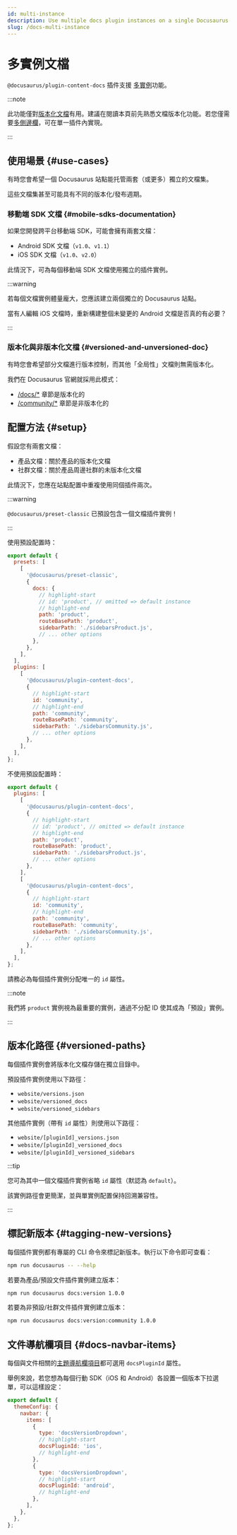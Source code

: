 ```yaml
---
id: multi-instance
description: Use multiple docs plugin instances on a single Docusaurus site.
slug: /docs-multi-instance
---
```


# 多實例文檔

`@docusaurus/plugin-content-docs` 插件支援 [多實例](../../using-plugins.mdx#multi-instance-plugins-and-plugin-ids)功能。

:::note

此功能僅對[版本化文檔](./versioning.mdx)有用。建議在閱讀本頁前先熟悉文檔版本化功能。若您僅需要[多側邊欄](./sidebar/multiple-sidebars.mdx)，可在單一插件內實現。

:::

## 使用場景 {#use-cases}

有時您會希望一個 Docusaurus 站點能托管兩套（或更多）獨立的文檔集。

這些文檔集甚至可能具有不同的版本化/發布週期。

### 移動端 SDK 文檔 {#mobile-sdks-documentation}

如果您開發跨平台移動端 SDK，可能會擁有兩套文檔：

- Android SDK 文檔（`v1.0`、`v1.1`）
- iOS SDK 文檔（`v1.0`、`v2.0`）

此情況下，可為每個移動端 SDK 文檔使用獨立的插件實例。

:::warning

若每個文檔實例體量龐大，您應該建立兩個獨立的 Docusaurus 站點。

當有人編輯 iOS 文檔時，重新構建整個未變更的 Android 文檔是否真的有必要？

:::

### 版本化與非版本化文檔 {#versioned-and-unversioned-doc}

有時您會希望部分文檔進行版本控制，而其他「全局性」文檔則無需版本化。

我們在 Docusaurus 官網就採用此模式：

- [/docs/\*](/docs) 章節是版本化的
- [/community/\*](/community/support) 章節是非版本化的

## 配置方法 {#setup}

假設您有兩套文檔：

- 產品文檔：關於產品的版本化文檔
- 社群文檔：關於產品周邊社群的未版本化文檔

此情況下，您應在站點配置中重複使用同個插件兩次。

:::warning

`@docusaurus/preset-classic` 已預設包含一個文檔插件實例！

:::

使用預設配置時：

```js title="docusaurus.config.js"
export default {
  presets: [
    [
      '@docusaurus/preset-classic',
      {
        docs: {
          // highlight-start
          // id: 'product', // omitted => default instance
          // highlight-end
          path: 'product',
          routeBasePath: 'product',
          sidebarPath: './sidebarsProduct.js',
          // ... other options
        },
      },
    ],
  ],
  plugins: [
    [
      '@docusaurus/plugin-content-docs',
      {
        // highlight-start
        id: 'community',
        // highlight-end
        path: 'community',
        routeBasePath: 'community',
        sidebarPath: './sidebarsCommunity.js',
        // ... other options
      },
    ],
  ],
};
```

不使用預設配置時：

```js title="docusaurus.config.js"
export default {
  plugins: [
    [
      '@docusaurus/plugin-content-docs',
      {
        // highlight-start
        // id: 'product', // omitted => default instance
        // highlight-end
        path: 'product',
        routeBasePath: 'product',
        sidebarPath: './sidebarsProduct.js',
        // ... other options
      },
    ],
    [
      '@docusaurus/plugin-content-docs',
      {
        // highlight-start
        id: 'community',
        // highlight-end
        path: 'community',
        routeBasePath: 'community',
        sidebarPath: './sidebarsCommunity.js',
        // ... other options
      },
    ],
  ],
};
```

請務必為每個插件實例分配唯一的 `id` 屬性。

:::note

我們將 `product` 實例視為最重要的實例，通過不分配 ID 使其成為「預設」實例。

:::

## 版本化路徑 {#versioned-paths}

每個插件實例會將版本化文檔存儲在獨立目錄中。

預設插件實例使用以下路徑：

- `website/versions.json`
- `website/versioned_docs`
- `website/versioned_sidebars`

其他插件實例（帶有 `id` 屬性）則使用以下路徑：

- `website/[pluginId]_versions.json`
- `website/[pluginId]_versioned_docs`
- `website/[pluginId]_versioned_sidebars`

:::tip

您可為其中一個文檔插件實例省略 `id` 屬性（默認為 `default`）。

該實例路徑會更簡潔，並與單實例配置保持回溯兼容性。

:::

## 標記新版本 {#tagging-new-versions}

每個插件實例都有專屬的 CLI 命令來標記新版本。執行以下命令即可查看：

```bash npm2yarn
npm run docusaurus -- --help
```

若要為產品/預設文件插件實例建立版本：

```bash npm2yarn
npm run docusaurus docs:version 1.0.0
```

若要為非預設/社群文件插件實例建立版本：

```bash npm2yarn
npm run docusaurus docs:version:community 1.0.0
```

## 文件導航欄項目 {#docs-navbar-items}

每個與文件相關的[主題導航欄項目](../../api/themes/theme-configuration.mdx#navbar)都可選用 `docsPluginId` 屬性。

舉例來說，若您想為每個行動 SDK（iOS 和 Android）各設置一個版本下拉選單，可以這樣設定：

```js title="docusaurus.config.js"
export default {
  themeConfig: {
    navbar: {
      items: [
        {
          type: 'docsVersionDropdown',
          // highlight-start
          docsPluginId: 'ios',
          // highlight-end
        },
        {
          type: 'docsVersionDropdown',
          // highlight-start
          docsPluginId: 'android',
          // highlight-end
        },
      ],
    },
  },
};
```